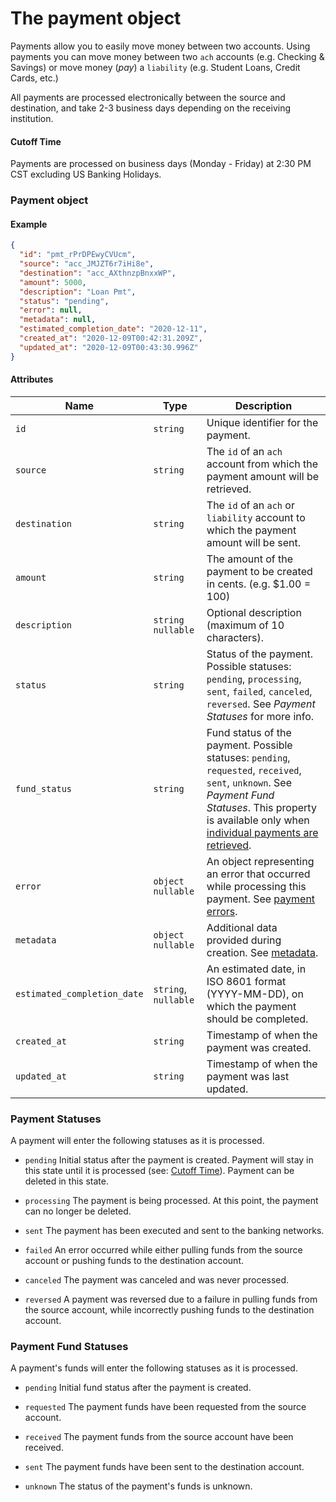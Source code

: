 # The payment object

Payments allow you to easily move money between two accounts. Using payments you can move money between two `ach` accounts (e.g. Checking & Savings) or move money (_pay_) a `liability` (e.g. Student Loans, Credit Cards, etc.)

All payments are processed electronically between the source and destination, and take 2-3 business days depending on the receiving institution.

#### Cutoff Time
Payments are processed on business days (Monday - Friday) at 2:30 PM CST excluding US Banking Holidays.

### Payment object

#### Example

```json
{
  "id": "pmt_rPrDPEwyCVUcm",
  "source": "acc_JMJZT6r7iHi8e",
  "destination": "acc_AXthnzpBnxxWP",
  "amount": 5000,
  "description": "Loan Pmt",
  "status": "pending",
  "error": null,
  "metadata": null,
  "estimated_completion_date": "2020-12-11",
  "created_at": "2020-12-09T00:42:31.209Z",
  "updated_at": "2020-12-09T00:43:30.996Z"
}
```

#### Attributes

| Name                        | Type                 | Description                                                                                                                                                                                                                                |
|-----------------------------|----------------------|--------------------------------------------------------------------------------------------------------------------------------------------------------------------------------------------------------------------------------------------|
| `id`                        | `string`             | Unique identifier for the payment.                                                                                                                                                                                                         |
| `source`                    | `string`             | The `id` of an `ach` account from which the payment amount will be retrieved.                                                                                                                                                              |
| `destination`               | `string`             | The `id` of an `ach` or `liability` account to which the payment amount will be sent.                                                                                                                                                      |
| `amount`                    | `string`             | The amount of the payment to be created in cents. (e.g. $1.00 = 100)                                                                                                                                                                       |
| `description`               | `string` `nullable`  | Optional description (maximum of 10 characters).                                                                                                                                                                                           |
| `status`                    | `string`             | Status of the payment. Possible statuses: `pending`, `processing`, `sent`, `failed`, `canceled`, `reversed`. See *Payment Statuses* for more info.                                                                                         |
| `fund_status`               | `string`             | Fund status of the payment. Possible statuses: `pending`, `requested`, `received`, `sent`, `unknown`. See *Payment Fund Statuses*.  This property is available only when [individual payments are retrieved](/api/core/payments/retrieve). |
| `error`                     | `object` `nullable`  | An object representing an error that occurred while processing this payment. See [payment errors](/api/errors/resource#payment-errors).                                                                                                    |
| `metadata`                  | `object` `nullable`  | Additional data provided during creation. See [metadata](/api/metadata).                                                                                                                                                                   |
| `estimated_completion_date` | `string`, `nullable` | An estimated date, in ISO 8601 format (YYYY-MM-DD), on which the payment should be completed.                                                                                                                                              |
| `created_at`                | `string`             | Timestamp of when the payment was created.                                                                                                                                                                                                 |
| `updated_at`                | `string`             | Timestamp of when the payment was last updated.                                                                                                                                                                                            |
### Payment Statuses

A payment will enter the following statuses as it is processed.

* `pending`
Initial status after the payment is created. Payment will stay in this state until it is
processed (see: [Cutoff Time](#cutoff-time)). Payment can be deleted in this state.

* `processing`
The payment is being processed. At this point, the payment can no longer be deleted.

* `sent`
The payment has been executed and sent to the banking networks.

* `failed`
An error occurred while either pulling funds from the source account or
pushing funds to the destination account.

* `canceled`
The payment was canceled and was never processed.

* `reversed`
A payment was reversed due to a failure in pulling
funds from the source account, while incorrectly pushing
funds to the destination account.

### Payment Fund Statuses

A payment's funds will enter the following statuses as it is processed.

* `pending`
Initial fund status after the payment is created.

* `requested`
The payment funds have been requested from the source account.

* `received`
The payment funds from the source account have been received.

* `sent`
The payment funds have been sent to the destination account.

* `unknown`
The status of the payment's funds is unknown.



